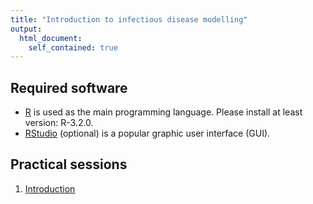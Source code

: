 ```yaml
---
title: "Introduction to infectious disease modelling"
output:
  html_document:
    self_contained: true 
---
```


## Required software
* [R](http://cran.r-project.org) is used as the main programming language. Please install at least version: R-3.2.0.
* [RStudio](http://www.rstudio.com/products/rstudio/download/) (optional) is a popular graphic user interface (GUI).

## Practical sessions

1. [Introduction](intro_to_r_gk.html)
